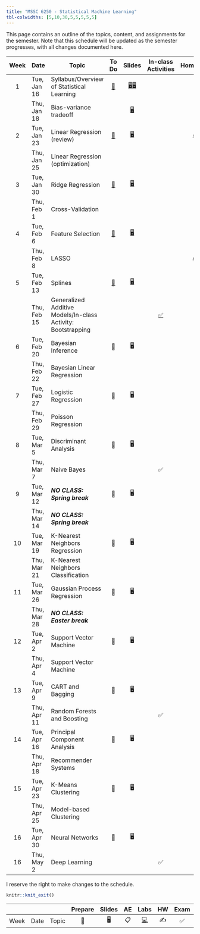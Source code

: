 ```yaml
---
title: "MSSC 6250 - Statistical Machine Learning"
tbl-colwidths: [5,10,30,5,5,5,5,5]
---
```


This page contains an outline of the topics, content, and assignments for the semester. Note that this schedule will be updated as the semester progresses, with all changes documented here.

::: column-screen-inset-right
| Week | Date        | Topic                                                        |               To Do               |                                      Slides                                      |                  In-class Activities                   |             Homework             | Project |
|:----:|-------------|--------------------------------------------------------------|:---------------------------------:|:--------------------------------------------------------------------------------:|:------------------------------------------------------:|:--------------------------------:|:-------:|
|  1   | Tue, Jan 16 | Syllabus/Overview of Statistical Learning                    | [📖](/weeks/week-1.html "Week 1") | [🖥️](slides/01-syllabus.html "Syllabus")[🖥️](slides/02-overview.html "Overview") |                                                        |                                  |         |
|      | Thu, Jan 18 | Bias-variance tradeoff                                       |                                   |                [🖥️](slides/03-bias-var.html "bias-var-tradeoff")                 |                                                        |                                  |         |
|  2   | Tue, Jan 23 | Linear Regression (review)                                   | [📖](/weeks/week-2.html "Week 2") |               [🖥️](slides/04-linear-reg.html "Linear regression")                |                                                        | [✍️](/hw/hw-1.html "Homework 1") |         |
|      | Thu, Jan 25 | Linear Regression (optimization)                             |                                   |                                                                                  |                                                        |                                  |         |
|  3   | Tue, Jan 30 | Ridge Regression                                             | [📖](/weeks/week-3.html "Week 3") |      [🖥️](slides/05-ridge-cv.html "Ridge regression and cross validation")       |                                                        |                                  |         |
|      | Thu, Feb 1  | Cross-Validation                                             |                                   |                                                                                  |                                                        |                                  |         |
|  4   | Tue, Feb 6  | Feature Selection                                            | [📖](/weeks/week-4.html "Week 4") |                   [🖥️](slides/06-lasso-vs.html "06-lasso-vs")                    |                                                        |                                  |         |
|      | Thu, Feb 8  | LASSO                                                        |                                   |                                                                                  |                                                        | [✍️](/hw/hw-2.html "Homework 2") |         |
|  5   | Tue, Feb 13 | Splines                                                      | [📖](/weeks/week-5.html "Week 5") |                    [🖥️](slides/07-splines.html "07-splines")                     |                                                        |                                  |         |
|      | Thu, Feb 15 | Generalized Additive Models/In-class Activity: Bootstrapping |                                   |                                                                                  | [✅](activity-work.html#class-activity-1 "Activity 1") |                                  |         |
|  6   | Tue, Feb 20 | Bayesian Inference                                           |                📖                 |                                        🖥️                                        |                                                        |                                  |         |
|      | Thu, Feb 22 | Bayesian Linear Regression                                   |                                   |                                                                                  |                                                        |                                  |         |
|  7   | Tue, Feb 27 | Logistic Regression                                          |                📖                 |                                        🖥️                                        |                                                        |                                  |         |
|      | Thu, Feb 29 | Poisson Regression                                           |                                   |                                                                                  |                                                        |                                  |         |
|  8   | Tue, Mar 5  | Discriminant Analysis                                        |                📖                 |                                        🖥️                                        |                                                        |                                  |         |
|      | Thu, Mar 7  | Naive Bayes                                                  |                                   |                                                                                  |                           ✅                           |                                  |         |
|  9   | Tue, Mar 12 | ***NO CLASS: Spring break***                                 |                📖                 |                                        🖥️                                        |                                                        |                                  |         |
|      | Thu, Mar 14 | ***NO CLASS: Spring break***                                 |                                   |                                                                                  |                                                        |                                  |         |
|  10  | Tue, Mar 19 | K-Nearest Neighbors Regression                               |                📖                 |                                        🖥️                                        |                                                        |                                  |         |
|      | Thu, Mar 21 | K-Nearest Neighbors Classification                           |                                   |                                                                                  |                                                        |                                  |         |
|  11  | Tue, Mar 26 | Gaussian Process Regression                                  |                📖                 |                                        🖥️                                        |                                                        |                                  |         |
|      | Thu, Mar 28 | ***NO CLASS: Easter break***                                 |                                   |                                                                                  |                                                        |                                  |         |
|  12  | Tue, Apr 2  | Support Vector Machine                                       |                📖                 |                                        🖥️                                        |                                                        |                                  |         |
|      | Thu, Apr 4  | Support Vector Machine                                       |                                   |                                                                                  |                                                        |                                  |         |
|  13  | Tue, Apr 9  | CART and Bagging                                             |                📖                 |                                        🖥️                                        |                                                        |                                  |         |
|      | Thu, Apr 11 | Random Forests and Boosting                                  |                                   |                                                                                  |                           ✅                           |                                  |         |
|  14  | Tue, Apr 16 | Principal Component Analysis                                 |                📖                 |                                        🖥️                                        |                                                        |                                  |         |
|      | Thu, Apr 18 | Recommender Systems                                          |                                   |                                                                                  |                                                        |                                  |         |
|  15  | Tue, Apr 23 | K-Means Clustering                                           |                📖                 |                                        🖥️                                        |                                                        |                                  |         |
|      | Thu, Apr 25 | Model-based Clustering                                       |                                   |                                                                                  |                                                        |                                  |         |
|  16  | Tue, Apr 30 | Neural Networks                                              |                📖                 |                                        🖥️                                        |                                                        |                                  |         |
|  16  | Thu, May 2  | Deep Learning                                                |                                   |                                                                                  |                           ✅                           |                                  |         |
:::

I reserve the right to make changes to the schedule.

```r
knitr::knit_exit()
```

|      |      |       | Prepare | Slides | AE  |                                                    Labs                                                    | HW  | Exam | Project |
|------|------|-------|:-------:|:------:|:---:|:----------------------------------------------------------------------------------------------------------:|:---:|:----:|:-------:|
| Week | Date | Topic |   📖    |   🖥️   | 📋  | [💻](https://sakai.duke.edu/samigo-app/servlet/Login?id=6fa7ebf3-01af-42a6-91ba-3e813d3901221641094171786) | ✍️  |  ✅  |   📂    |
